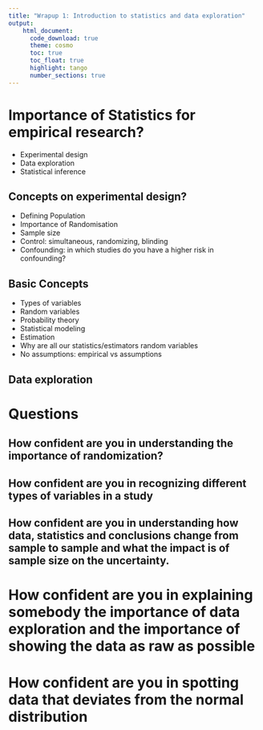 ```yaml
---
title: "Wrapup 1: Introduction to statistics and data exploration"   
output:
    html_document:
      code_download: true    
      theme: cosmo
      toc: true
      toc_float: true
      highlight: tango
      number_sections: true
---
```


# Importance of Statistics for empirical research?
- Experimental design
- Data exploration
- Statistical inference

## Concepts on experimental design?
- Defining Population
- Importance of Randomisation
- Sample size
- Control: simultaneous, randomizing, blinding
- Confounding: in which studies do you have a higher risk in confounding?


## Basic Concepts
- Types of variables
- Random variables
- Probability theory
- Statistical modeling
- Estimation
- Why are all our statistics/estimators random variables
- No assumptions: empirical vs assumptions

Data exploration
-

# Questions

## How confident are you in understanding the importance of randomization?

## How confident are you in recognizing different types of variables in a study

## How confident are you in understanding how data, statistics and conclusions change from sample to sample and what the impact is of sample size on the uncertainty.

# How confident are you in explaining somebody the importance of data exploration and the importance of showing the data as raw as possible

# How confident are you in spotting data that deviates from the normal distribution
